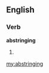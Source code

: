==English==

===Verb===
'''abstringing'''

# {{present participle of|[[abstringe]]}}

[[my:abstringing]]